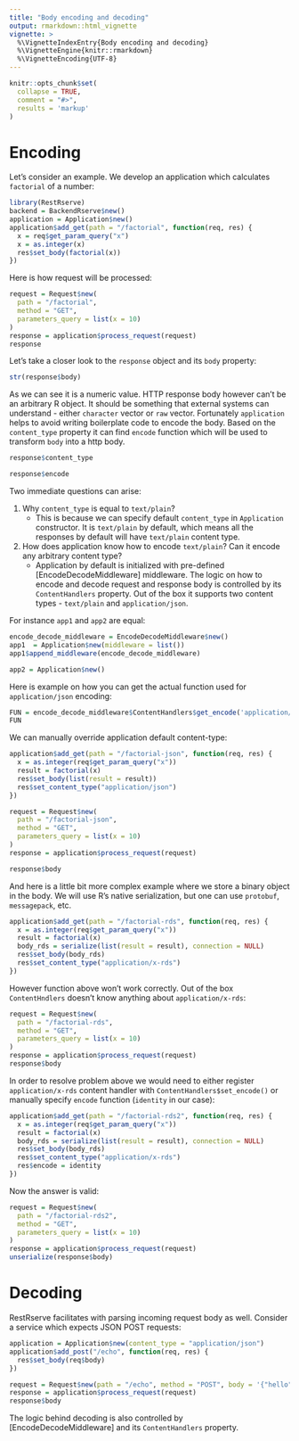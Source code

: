 ```yaml
---
title: "Body encoding and decoding"
output: rmarkdown::html_vignette
vignette: >
  %\VignetteIndexEntry{Body encoding and decoding}
  %\VignetteEngine{knitr::rmarkdown}
  %\VignetteEncoding{UTF-8}
---
```


```r
knitr::opts_chunk$set(
  collapse = TRUE,
  comment = "#>", 
  results = 'markup'
)
```

# Encoding

Let's consider an example. We develop an application which calculates `factorial` of a number:

```r
library(RestRserve)
backend = BackendRserve$new()
application = Application$new()
application$add_get(path = "/factorial", function(req, res) {
  x = req$get_param_query("x")
  x = as.integer(x)
  res$set_body(factorial(x))
})
```

Here is how request will be processed:
```r
request = Request$new(
  path = "/factorial", 
  method = "GET", 
  parameters_query = list(x = 10)
)
response = application$process_request(request)
response
```

Let's take a closer look to the `response` object and its `body` property:
```r
str(response$body)
```

As we can see it is a numeric value. HTTP response body however can't be an arbitrary R object. It should be something that external systems can understand - either `character` vector or `raw` vector. Fortunately `application` helps to avoid writing boilerplate code to encode the body. Based on the `content_type` property it can find `encode` function which will be used to transform `body` into a http body.
```r
response$content_type
```
```r
response$encode
```

Two immediate questions can arise:

1. Why `content_type` is equal to `text/plain`? 
    - This is because we can specify default `content_type` in `Application` constructor. It is `text/plain` by default, which means all the responses by default will have `text/plain` content type.
1. How does application know how to encode `text/plain`? Can it encode any arbitrary content type?
    - Application by default is initialized with pre-defined [EncodeDecodeMiddleware] middleware. The logic on how to encode and decode request and response body is controlled by its `ContentHandlers` property. Out of the box it supports two content types - `text/plain` and `application/json`. 

For instance `app1` and `app2` are equal:
```r
encode_decode_middleware = EncodeDecodeMiddleware$new()
app1  = Application$new(middleware = list())
app1$append_middleware(encode_decode_middleware)

app2 = Application$new()
```

Here is example on how you can get the actual function used for `application/json` encoding:
```r

FUN = encode_decode_middleware$ContentHandlers$get_encode('application/json')
FUN
```
We can manually override application default content-type:
```r
application$add_get(path = "/factorial-json", function(req, res) {
  x = as.integer(req$get_param_query("x"))
  result = factorial(x)
  res$set_body(list(result = result))
  res$set_content_type("application/json")
})
```

```r
request = Request$new(
  path = "/factorial-json", 
  method = "GET", 
  parameters_query = list(x = 10)
)
response = application$process_request(request)
```

```r
response$body
```

And here is a little bit more complex example where we store a binary object in the body. We will use R's native serialization, but one can use `protobuf`, `messagepack`, etc.

```r
application$add_get(path = "/factorial-rds", function(req, res) {
  x = as.integer(req$get_param_query("x"))
  result = factorial(x)
  body_rds = serialize(list(result = result), connection = NULL)
  res$set_body(body_rds)
  res$set_content_type("application/x-rds")
})

```
However function above won't work correctly. Out of the box `ContentHndlers` doesn't know anything about `application/x-rds`:
```r
request = Request$new(
  path = "/factorial-rds", 
  method = "GET", 
  parameters_query = list(x = 10)
)
response = application$process_request(request)
response$body
```
In order to resolve problem above we would need to either register `application/x-rds` content handler with `ContentHandlers$set_encode()` or manually specify `encode` function (`identity` in our case):

```r
application$add_get(path = "/factorial-rds2", function(req, res) {
  x = as.integer(req$get_param_query("x"))
  result = factorial(x)
  body_rds = serialize(list(result = result), connection = NULL)
  res$set_body(body_rds)
  res$set_content_type("application/x-rds")
  res$encode = identity
})
```
Now the answer is valid:
```r
request = Request$new(
  path = "/factorial-rds2", 
  method = "GET", 
  parameters_query = list(x = 10)
)
response = application$process_request(request)
unserialize(response$body)
```

# Decoding

RestRserve facilitates with parsing incoming request body as well. Consider a service which expects JSON POST requests:

```r
application = Application$new(content_type = "application/json")
application$add_post("/echo", function(req, res) {
  res$set_body(req$body)
})

request = Request$new(path = "/echo", method = "POST", body = '{"hello":"world"}', content_type = "application/json")
response = application$process_request(request)
response$body
```
The logic behind decoding is also controlled by [EncodeDecodeMiddleware] and its `ContentHandlers` property.
